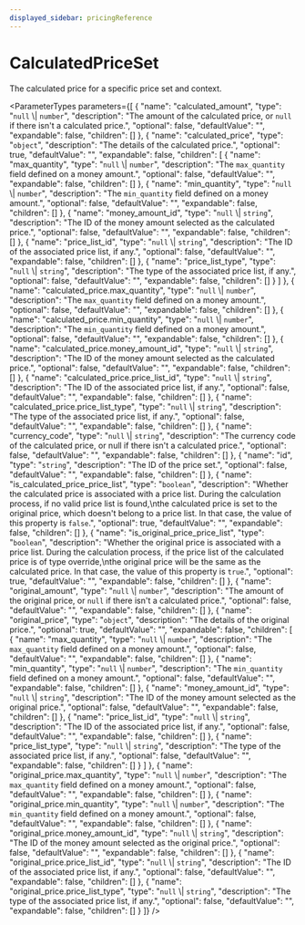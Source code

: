 ```yaml
---
displayed_sidebar: pricingReference
---
```



# CalculatedPriceSet

The calculated price for a specific price set and context.

<ParameterTypes parameters={[
  {
    "name": "calculated_amount",
    "type": "`null` \\| `number`",
    "description": "The amount of the calculated price, or `null` if there isn't a calculated price.",
    "optional": false,
    "defaultValue": "",
    "expandable": false,
    "children": []
  },
  {
    "name": "calculated_price",
    "type": "`object`",
    "description": "The details of the calculated price.",
    "optional": true,
    "defaultValue": "",
    "expandable": false,
    "children": [
      {
        "name": "max_quantity",
        "type": "`null` \\| `number`",
        "description": "The `max_quantity` field defined on a money amount.",
        "optional": false,
        "defaultValue": "",
        "expandable": false,
        "children": []
      },
      {
        "name": "min_quantity",
        "type": "`null` \\| `number`",
        "description": "The `min_quantity` field defined on a money amount.",
        "optional": false,
        "defaultValue": "",
        "expandable": false,
        "children": []
      },
      {
        "name": "money_amount_id",
        "type": "`null` \\| `string`",
        "description": "The ID of the money amount selected as the calculated price.",
        "optional": false,
        "defaultValue": "",
        "expandable": false,
        "children": []
      },
      {
        "name": "price_list_id",
        "type": "`null` \\| `string`",
        "description": "The ID of the associated price list, if any.",
        "optional": false,
        "defaultValue": "",
        "expandable": false,
        "children": []
      },
      {
        "name": "price_list_type",
        "type": "`null` \\| `string`",
        "description": "The type of the associated price list, if any.",
        "optional": false,
        "defaultValue": "",
        "expandable": false,
        "children": []
      }
    ]
  },
  {
    "name": "calculated_price.max_quantity",
    "type": "`null` \\| `number`",
    "description": "The `max_quantity` field defined on a money amount.",
    "optional": false,
    "defaultValue": "",
    "expandable": false,
    "children": []
  },
  {
    "name": "calculated_price.min_quantity",
    "type": "`null` \\| `number`",
    "description": "The `min_quantity` field defined on a money amount.",
    "optional": false,
    "defaultValue": "",
    "expandable": false,
    "children": []
  },
  {
    "name": "calculated_price.money_amount_id",
    "type": "`null` \\| `string`",
    "description": "The ID of the money amount selected as the calculated price.",
    "optional": false,
    "defaultValue": "",
    "expandable": false,
    "children": []
  },
  {
    "name": "calculated_price.price_list_id",
    "type": "`null` \\| `string`",
    "description": "The ID of the associated price list, if any.",
    "optional": false,
    "defaultValue": "",
    "expandable": false,
    "children": []
  },
  {
    "name": "calculated_price.price_list_type",
    "type": "`null` \\| `string`",
    "description": "The type of the associated price list, if any.",
    "optional": false,
    "defaultValue": "",
    "expandable": false,
    "children": []
  },
  {
    "name": "currency_code",
    "type": "`null` \\| `string`",
    "description": "The currency code of the calculated price, or null if there isn't a calculated price.",
    "optional": false,
    "defaultValue": "",
    "expandable": false,
    "children": []
  },
  {
    "name": "id",
    "type": "`string`",
    "description": "The ID of the price set.",
    "optional": false,
    "defaultValue": "",
    "expandable": false,
    "children": []
  },
  {
    "name": "is_calculated_price_price_list",
    "type": "`boolean`",
    "description": "Whether the calculated price is associated with a price list. During the calculation process, if no valid price list is found,\nthe calculated price is set to the original price, which doesn't belong to a price list. In that case, the value of this property is `false`.",
    "optional": true,
    "defaultValue": "",
    "expandable": false,
    "children": []
  },
  {
    "name": "is_original_price_price_list",
    "type": "`boolean`",
    "description": "Whether the original price is associated with a price list. During the calculation process, if the price list of the calculated price is of type override,\nthe original price will be the same as the calculated price. In that case, the value of this property is `true`.",
    "optional": true,
    "defaultValue": "",
    "expandable": false,
    "children": []
  },
  {
    "name": "original_amount",
    "type": "`null` \\| `number`",
    "description": "The amount of the original price, or `null` if there isn't a calculated price.",
    "optional": false,
    "defaultValue": "",
    "expandable": false,
    "children": []
  },
  {
    "name": "original_price",
    "type": "`object`",
    "description": "The details of the original price.",
    "optional": true,
    "defaultValue": "",
    "expandable": false,
    "children": [
      {
        "name": "max_quantity",
        "type": "`null` \\| `number`",
        "description": "The `max_quantity` field defined on a money amount.",
        "optional": false,
        "defaultValue": "",
        "expandable": false,
        "children": []
      },
      {
        "name": "min_quantity",
        "type": "`null` \\| `number`",
        "description": "The `min_quantity` field defined on a money amount.",
        "optional": false,
        "defaultValue": "",
        "expandable": false,
        "children": []
      },
      {
        "name": "money_amount_id",
        "type": "`null` \\| `string`",
        "description": "The ID of the money amount selected as the original price.",
        "optional": false,
        "defaultValue": "",
        "expandable": false,
        "children": []
      },
      {
        "name": "price_list_id",
        "type": "`null` \\| `string`",
        "description": "The ID of the associated price list, if any.",
        "optional": false,
        "defaultValue": "",
        "expandable": false,
        "children": []
      },
      {
        "name": "price_list_type",
        "type": "`null` \\| `string`",
        "description": "The type of the associated price list, if any.",
        "optional": false,
        "defaultValue": "",
        "expandable": false,
        "children": []
      }
    ]
  },
  {
    "name": "original_price.max_quantity",
    "type": "`null` \\| `number`",
    "description": "The `max_quantity` field defined on a money amount.",
    "optional": false,
    "defaultValue": "",
    "expandable": false,
    "children": []
  },
  {
    "name": "original_price.min_quantity",
    "type": "`null` \\| `number`",
    "description": "The `min_quantity` field defined on a money amount.",
    "optional": false,
    "defaultValue": "",
    "expandable": false,
    "children": []
  },
  {
    "name": "original_price.money_amount_id",
    "type": "`null` \\| `string`",
    "description": "The ID of the money amount selected as the original price.",
    "optional": false,
    "defaultValue": "",
    "expandable": false,
    "children": []
  },
  {
    "name": "original_price.price_list_id",
    "type": "`null` \\| `string`",
    "description": "The ID of the associated price list, if any.",
    "optional": false,
    "defaultValue": "",
    "expandable": false,
    "children": []
  },
  {
    "name": "original_price.price_list_type",
    "type": "`null` \\| `string`",
    "description": "The type of the associated price list, if any.",
    "optional": false,
    "defaultValue": "",
    "expandable": false,
    "children": []
  }
]} />
